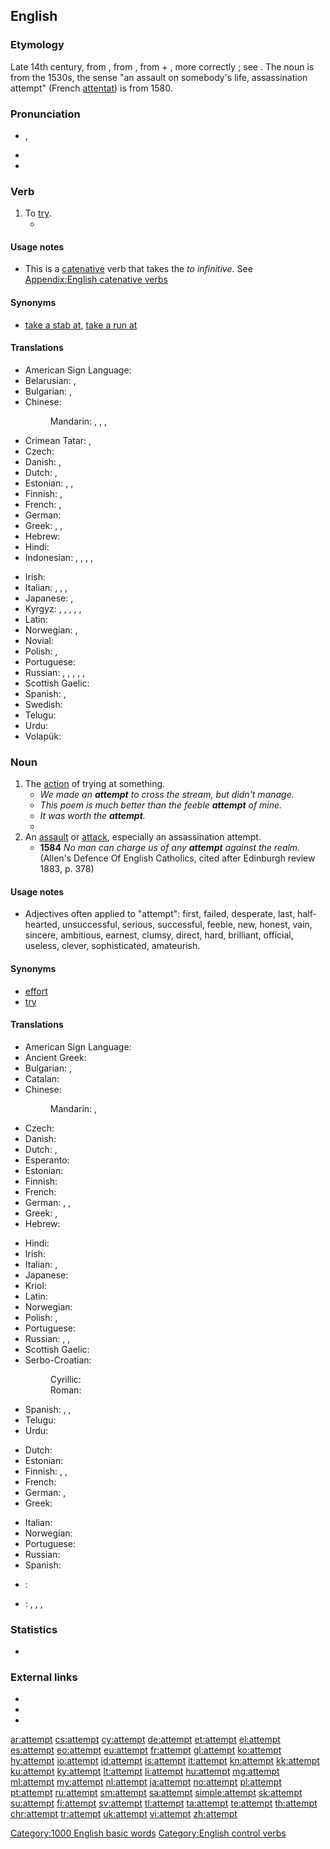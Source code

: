 ==English==

===Etymology===
Late 14th century, from {{etyl|fro|en}} {{term|atempter|lang=fro}}, from {{etyl|la|en}} {{term/t|la|attemptō||I try, solicit}}, from {{term|ad||to}} + {{term|temptare}}, more correctly {{term|tentare||to try}}; see {{term|tempt}}.
The noun is from the 1530s, the sense "an assault on somebody's life, assassination attempt" (French [[attentat]]) is from 1580.

===Pronunciation===
* {{IPA|/əˈtɛmpt/}}, {{X-SAMPA|/@"tEmpt/}}
* {{audio|en-us-attempt.ogg|Audio (US)}}
* {{rhymes|ɛmpt}}

===Verb===
{{en-verb}}

# To [[try]].
#*{{quote-magazine|year=2013|month=July-August|author=[http://www.americanscientist.org/authors/detail/sarah-glaz Sarah Glaz]
|title=[http://www.americanscientist.org/issues/pub/2013/4/ode-to-prime-numbers Ode to Prime Numbers]
|volume=101|issue=4|magazine={{w|American Scientist}}
|passage=Some poems, echoing the purpose of early poetic treatises on scientific principles, '''attempt''' to elucidate the mathematical concepts that underlie prime numbers. Others play with primes’ cultural associations. Still others derive their structure from mathematical patterns involving primes.}}
#: {{usex|lang=en|If you are feeling depressed, you have to '''attempt''' to recover.&nbsp;&nbsp; A group of 80 budding mountaineers '''attempted''' Kilimanjaro, but 30 of them didn't make it to the top.}}

====Usage notes====
* This is a [[catenative]] verb that takes the ''to infinitive''. See [[Appendix:English catenative verbs]]

====Synonyms====
* [[take a stab at]], [[take a run at]]

====Translations====
{{trans-top|to try}}
* American Sign Language: {{t|ase|A@NearInsideChesthigh-PalmAcross-A@NearInsideChesthigh-PalmAcross A@InsideChesthigh-PalmDown-A@InsideChesthigh-PalmDown}}
* Belarusian: {{t|be|спрабаваць|tr=sprabavác'}} {{impf}}, {{t|be|спрабаваць|tr=pasprabavác'}} {{pf}}
* Bulgarian: {{t+|bg|пробвам|tr=probam}}, {{t+|bg|опитвам|tr=opitbam}}
* Chinese:
*: Mandarin: {{t|cmn|嘗試|sc=Hani}}, {{t+|cmn|尝试|tr=chángshì|sc=Hani}}, {{t+|cmn|試|sc=Hani}}, {{t+|cmn|试|tr=shì|sc=Hani}}
* Crimean Tatar: {{t|crh|ıntılmaq}}, {{t|crh|tırışmaq}}
* Czech: {{t+|cs|zkusit}}
* Danish: {{t|da|forsøge}}, {{t|da|prøve}}
* Dutch: {{t+|nl|pogen}}, {{t+|nl|proberen}}
* Estonian: {{t|et|proovima}}, {{t|et|üritama}}, {{t|et|katsetama}}
* Finnish: {{t+|fi|yrittää}}, {{t+|fi|koettaa}}
* French: {{t+|fr|tenter}}, {{t+|fr|essayer}}
* German: {{t+|de|versuchen}}
* Greek: {{t+|el|αποπειρώμαι|tr=apopeirómai}}, {{t+|el|επιχειρώ|tr=epicheiró}}, {{t+|el|προσπαθώ|tr=prospathó}}
* Hebrew: {{t|he|ניסה|tr=nisá}}
* Hindi: {{t|hi|कोशिश करना|tr=koshish karnā}}
* Indonesian: {{t+|id|upaya|alt=berupaya}}, {{t+|id|usaha|alt=berusaha}}, {{t+|id|coba}}, {{t+|id|coba|alt=mencoba}}, {{t+|id|niat|alt=berniat}}
{{trans-mid}}
* Irish: {{t|ga|ionsaigh}}
* Italian: {{t+|it|tentare}}, {{t+|it|cercare}}, {{t+|it|provare}}, {{t|it|attentare}}
* Japanese: {{t|ja|試みる|tr=[[こころみる]], kokoromiru}}, {{t|ja|試す|tr=[[ためす]], tamesu}}
* Kyrgyz: {{t+|ky|аракет}}, {{t+|ky|кол салуу}}, {{t+|ky|тажрыйба}}, {{t+|ky|сынам}}, {{t+|ky|аракет кылуу}}, {{t+|ky|тырышуу}}
* Latin: {{t+|la|conor}}
* Norwegian: {{t|no|forsøke}}, {{t+|no|prøve}}
* Novial: {{t|nov|proba}}
* Polish: {{t+|pl|próbować}} {{impf}}, {{t+|pl|spróbować}} {{pf.}}
* Portuguese: {{t+|pt|tentar}}
* Russian: {{t+|ru|пытаться|tr=pytátʹsja}} {{impf}}, {{t+|ru|попытаться|tr=popytátʹsja}} {{pf.}}, {{t+|ru|пробовать|tr=próbovatʹ}} {{impf}}, {{t+|ru|попробовать|tr=popróbovatʹ}} {{pf.}}, {{t+|ru|стараться|tr=starátʹsja}} {{impf}}, {{t+|ru|постараться|tr=postarát's'a}} {{pf.}}
* Scottish Gaelic: {{t|gd|feuch}}
* Spanish: {{t+|es|intentar}}, {{t+|es|tratar|alt=tratar de}}
* Swedish: {{t+|sv|försöka}}
* Telugu: {{t+|te|ప్రయత్నించు|tr=prayatninchu}}
* Urdu: {{t|ur|کوشش کرنا|tr=koshish karnā}}
* Volapük: {{t+|vo|steifülön}}
{{trans-bottom}}

===Noun===
{{en-noun}}

# The [[action]] of trying at something. {{defdate|1530}}
#* ''We made an '''attempt''' to cross the stream, but didn't manage.''
#* ''This poem is much better than the feeble '''attempt''' of mine.''
#* ''It was worth the '''attempt'''.''
#*{{quote-magazine|date=2012-03
|author=William E. Carter, Merri Sue Carter
|title=The British Longitude Act Reconsidered
|volume=100|issue=2|page=87
|magazine=[[w:American Scientist|American Scientist]]
|url=http://www.americanscientist.org/issues/pub/the-british-longitude-act-reconsidered
|passage=But was it responsible governance to pass the Longitude Act without other efforts to protect British seamen? Or might it have been subterfuge—a disingenuous '''attempt''' to shift attention away from the realities of their life at sea}}
# An [[assault]] or [[attack]], especially an assassination attempt. {{defdate|1580}}
#* '''1584'''  ''No man can charge us of any '''attempt''' against the realm.''  (Allen's Defence Of English Catholics, cited after Edinburgh review 1883, p. 378)

====Usage notes====
* Adjectives often applied to "attempt": first, failed, desperate, last, half-hearted, unsuccessful, serious, successful, feeble, new, honest, vain, sincere, ambitious, earnest, clumsy, direct, hard, brilliant, official, useless, clever, sophisticated, amateurish.

====Synonyms====
* [[effort]]
* [[try]]

====Translations====
{{trans-top|the action of trying at something}}
* American Sign Language: {{t|ase|A@NearInsideChesthigh-PalmAcross-A@NearInsideChesthigh-PalmAcross A@InsideChesthigh-PalmDown-A@InsideChesthigh-PalmDown}}
* Ancient Greek: {{t|grc|δοκιμή|tr=dokimē|sc=polytonic}}
* Bulgarian: {{t+|bg|опит|tr=opit}}, {{t+|bg|проба|tr=proba}}
* Catalan: {{t|ca|temptativa|f}}
* Chinese:
*: Mandarin: {{t|cmn|嘗試|sc=Hani}}, {{t+|cmn|尝试|tr=chángshì|sc=Hani}}
* Czech: {{t+|cs|pokus|m}}
* Danish: {{t|da|forsøg|n}}
* Dutch: {{t+|nl|poging|f}} {{qualifier|an action}}, {{t|nl|probeersel|n}} {{gloss|making something}}
* Esperanto: {{t|eo|provo}}
* Estonian: {{t|et|katse}}
* Finnish: {{t+|fi|yritys}}
* French: {{t+|fr|tentative|f}}
* German: {{t+|de|Versuch|m}}, {{t+|de|Bestreben|n}}, {{t|de|Bestrebung|f}}
* Greek: {{t+|el|απόπειρα|f|tr=apópeira}}, {{t+|el|προσπάθεια|tr=prospátheia}}
* Hebrew: {{t+|he|ניסיון|m|tr=nisayón}}
{{trans-mid}}
* Hindi: {{t|hi|कोशिश|f|tr=koshish}}
* Irish: {{t|ga|ionsaí|m}}
* Italian: {{t+|it|tentativo}}, {{t+|it|sforzo}}
* Japanese: {{t|ja|試み|tr=[[こころみ]], kokoromi}}
* Kriol: {{t|rop|shat}}
* Latin: {{t|la|conatus}}
* Norwegian: {{t|no|forsøk|n}}
* Polish: {{t+|pl|próba|f}}, {{t+|pl|podejście|m}}
* Portuguese: {{t+|pt|tentativa|f}}
* Russian: {{t+|ru|попытка|f|tr=popýtka}}, {{t+|ru|проба|f|tr=próba}}, {{t+|ru|опыт|m|tr=ópyt}}
* Scottish Gaelic: {{t|gd|feuchainn|f}}
* Serbo-Croatian:
*: Cyrillic: {{t|sh|покушај|m}}
*: Roman: {{t|sh|pokušaj|m|sc=Latn}}
* Spanish: {{t+|es|tentativa|f}}, {{t+|es|intento|m}}, {{t+|es|ensayo|m}}
* Telugu: {{t|te|ప్రయత్నం|tr=prayatnam}}
* Urdu: {{t|ur|کوشش|f|tr=koshish}}
{{trans-bottom}}

{{trans-top|attack}}
* Dutch: {{t+|nl|aanslag|m}}
* Estonian: {{t|et|tapmiskatse}}
* Finnish: {{t|fi|murhayritys}}, {{t+|fi|hyökkäys}}, {{t|fi|päällekarkaus}}
* French: {{t+|fr|attentat|m}}
* German: {{t+|de|Anschlag|m}}, {{t+|de|Attentat|n}}
* Greek: {{t+|el|απόπειρα|f|tr=apópira}}
{{trans-mid}}
* Italian: {{t+|it|attentato}}
* Norwegian: {{t|no|angrep|n}}
* Portuguese: {{t+|pt|atentado|m}}
* Russian: {{t+|ru|покушение|n|tr=pokušénije|sc=Cyrl}}
* Spanish: {{t|es|atentado|m}}
{{trans-bottom}}

{{checktrans-top}}
* {{ttbc|bg}}: {{t+|bg|опит|m}}
{{trans-mid}}
* {{ttbc|id}}: {{t+|id|upaya}}, {{t|id|idusaha}}, {{t+|id|coba|alt=percobaan}}, {{t+|id|niat}}
{{trans-bottom}}

===Statistics===
* {{rank|drawn|field|street|829|attempt|soft|officers|likely}}

===External links===
* {{R:Webster 1913}}
* {{R:Century 1911}}
* {{R:OneLook}}

[[Category:1000 English basic words]]
[[Category:English control verbs]]

[[ar:attempt]]
[[cs:attempt]]
[[cy:attempt]]
[[de:attempt]]
[[et:attempt]]
[[el:attempt]]
[[es:attempt]]
[[eo:attempt]]
[[eu:attempt]]
[[fr:attempt]]
[[gl:attempt]]
[[ko:attempt]]
[[hy:attempt]]
[[io:attempt]]
[[id:attempt]]
[[is:attempt]]
[[it:attempt]]
[[kn:attempt]]
[[kk:attempt]]
[[ku:attempt]]
[[ky:attempt]]
[[lt:attempt]]
[[li:attempt]]
[[hu:attempt]]
[[mg:attempt]]
[[ml:attempt]]
[[my:attempt]]
[[nl:attempt]]
[[ja:attempt]]
[[no:attempt]]
[[pl:attempt]]
[[pt:attempt]]
[[ru:attempt]]
[[sm:attempt]]
[[sa:attempt]]
[[simple:attempt]]
[[sk:attempt]]
[[su:attempt]]
[[fi:attempt]]
[[sv:attempt]]
[[tl:attempt]]
[[ta:attempt]]
[[te:attempt]]
[[th:attempt]]
[[chr:attempt]]
[[tr:attempt]]
[[uk:attempt]]
[[vi:attempt]]
[[zh:attempt]]